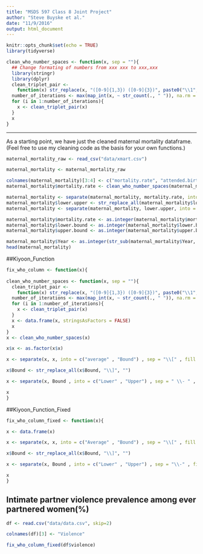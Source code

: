 ```yaml
---
title: "MSDS 597 Class 8 Joint Project"
author: "Steve Buyske et al."
date: "11/9/2016"
output: html_document
---
```


```r
knitr::opts_chunk$set(echo = TRUE)
library(tidyverse)
```


```r
clean_who_number_spaces <- function(x, sep = ""){
  ## Change formating of numbers from xxx xxx to xxx,xxx
  library(stringr)
  library(dplyr)
  clean_triplet_pair <- 
    function(x) str_replace(x, "([0-9]{1,3}) ([0-9]{3})", paste0("\\1", sep, "\\2"))
  number_of_iterations <- max(map_int(x, ~ str_count(., " ")), na.rm = TRUE)
  for (i in 1:number_of_iterations){
    x <- clean_triplet_pair(x)
  }
  x
}

```
---

As a starting point, we have just the cleaned maternal mortality dataframe. (Feel free to use my cleaning code as the basis for your own functions.)

```r

maternal_mortality_raw <- read_csv("data/xmart.csv")

maternal_mortality <- maternal_mortality_raw

colnames(maternal_mortality)[3:4] <- c("mortality.rate", "attended.births")
maternal_mortality$mortality.rate <- clean_who_number_spaces(maternal_mortality$mortality.rate)

maternal_mortality <- separate(maternal_mortality, mortality.rate, into = c("mortality.rate", "lower.upper"), sep = "\\[", fill = "right")
maternal_mortality$lower.upper <- str_replace_all(maternal_mortality$lower.upper, "\\]", "")
maternal_mortality <- separate(maternal_mortality, lower.upper, into = c("lower.bound", "upper.bound"), sep = "\\-", fill = "right")

maternal_mortality$mortality.rate <- as.integer(maternal_mortality$mortality.rate)
maternal_mortality$lower.bound <- as.integer(maternal_mortality$lower.bound)
maternal_mortality$upper.bound <- as.integer(maternal_mortality$upper.bound)

maternal_mortality$Year <- as.integer(str_sub(maternal_mortality$Year, 1, 4))
head(maternal_mortality)
```

##Kiyoon_Function

```r

fix_who_column <- function(x){
  
clean_who_number_spaces <- function(x, sep = ""){
  clean_triplet_pair <- 
    function(x) str_replace(x, "([0-9]{1,3}) ([0-9]{3})", paste0("\\1", sep, "\\2"))
  number_of_iterations <- max(map_int(x, ~ str_count(., " ")), na.rm = TRUE)
  for (i in 1:number_of_iterations){
    x <- clean_triplet_pair(x)
  }
  x <- data.frame(x, stringsAsFactors = FALSE)
  x
}
x <- clean_who_number_spaces(x)

x$x <- as.factor(x$x)

x <- separate(x, x, into = c("average" , "Bound") , sep = "\\[" , fill = "right")

x$Bound <- str_replace_all(x$Bound, "\\]", "")

x <- separate(x, Bound , into = c("Lower" , "Upper") , sep = " \\- " , fill = "right")

x
}

```

##Kiyoon_Function_Fixed

```r

fix_who_column_fixed <- function(x){

x <- data.frame(x)

x <- separate(x, x, into = c("Average" , "Bound") , sep = "\\[" , fill = "right")

x$Bound <- str_replace_all(x$Bound, "\\]", "")

x <- separate(x, Bound , into = c("Lower" , "Upper") , sep = "\\-" , fill = "right")

x
}

```

## Intimate partner violence prevalence among ever partnered women(%)

```r

df <- read.csv("data/data.csv", skip=2)

colnames(df)[3] <- "Violence"

fix_who_column_fixed(df$violence)

```
